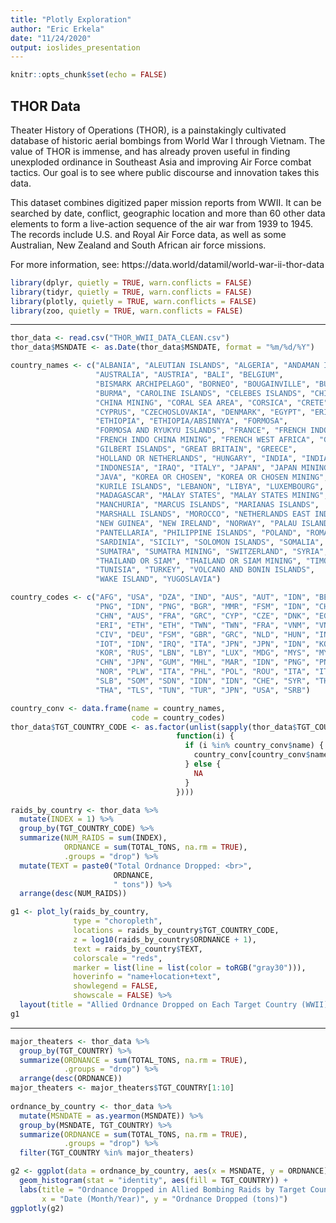 ```yaml
---
title: "Plotly Exploration"
author: "Eric Erkela"
date: "11/24/2020"
output: ioslides_presentation
---
```


```r
knitr::opts_chunk$set(echo = FALSE)
```


## THOR Data
Theater History of Operations (THOR), is a painstakingly cultivated database of historic aerial bombings from World War I through Vietnam. The value of THOR is immense, and has already proven useful in finding unexploded ordinance in Southeast Asia and improving Air Force combat tactics. Our goal is to see where public discourse and innovation takes this data.

This dataset combines digitized paper mission reports from WWII. It can be searched by date, conflict, geographic location and more than 60 other data elements to form a live-action sequence of the air war from 1939 to 1945. The records include U.S. and Royal Air Force data, as well as some Australian, New Zealand and South African air force missions.

For more information, see: https://data.world/datamil/world-war-ii-thor-data

``` r
library(dplyr, quietly = TRUE, warn.conflicts = FALSE)
library(tidyr, quietly = TRUE, warn.conflicts = FALSE)
library(plotly, quietly = TRUE, warn.conflicts = FALSE)
library(zoo, quietly = TRUE, warn.conflicts = FALSE)
```

***
``` r
thor_data <- read.csv("THOR_WWII_DATA_CLEAN.csv")
thor_data$MSNDATE <- as.Date(thor_data$MSNDATE, format = "%m/%d/%Y")

country_names <- c("ALBANIA", "ALEUTIAN ISLANDS", "ALGERIA", "ANDAMAN ISLANDS",
                   "AUSTRALIA", "AUSTRIA", "BALI", "BELGIUM",
                   "BISMARK ARCHIPELAGO", "BORNEO", "BOUGAINVILLE", "BULGARIA",
                   "BURMA", "CAROLINE ISLANDS", "CELEBES ISLANDS", "CHINA",
                   "CHINA MINING", "CORAL SEA AREA", "CORSICA", "CRETE",
                   "CYPRUS", "CZECHOSLOVAKIA", "DENMARK", "EGYPT", "ERITREA",
                   "ETHIOPIA", "ETHIOPIA/ABSINNYA", "FORMOSA",
                   "FORMOSA AND RYUKYU ISLANDS", "FRANCE", "FRENCH INDO CHINA",
                   "FRENCH INDO CHINA MINING", "FRENCH WEST AFRICA", "GERMANY",
                   "GILBERT ISLANDS", "GREAT BRITAIN", "GREECE",
                   "HOLLAND OR NETHERLANDS", "HUNGARY", "INDIA", "INDIAN OCEAN",
                   "INDONESIA", "IRAQ", "ITALY", "JAPAN", "JAPAN MINING",
                   "JAVA", "KOREA OR CHOSEN", "KOREA OR CHOSEN MINING",
                   "KURILE ISLANDS", "LEBANON", "LIBYA", "LUXEMBOURG",
                   "MADAGASCAR", "MALAY STATES", "MALAY STATES MINING",
                   "MANCHURIA", "MARCUS ISLANDS", "MARIANAS ISLANDS",
                   "MARSHALL ISLANDS", "MOROCCO", "NETHERLANDS EAST INDIES",
                   "NEW GUINEA", "NEW IRELAND", "NORWAY", "PALAU ISLANDS",
                   "PANTELLARIA", "PHILIPPINE ISLANDS", "POLAND", "ROMANIA",
                   "SARDINIA", "SICILY", "SOLOMON ISLANDS", "SOMALIA", "SUDAN",
                   "SUMATRA", "SUMATRA MINING", "SWITZERLAND", "SYRIA",
                   "THAILAND OR SIAM", "THAILAND OR SIAM MINING", "TIMOR",
                   "TUNISIA", "TURKEY", "VOLCANO AND BONIN ISLANDS",
                   "WAKE ISLAND", "YUGOSLAVIA")

country_codes <- c("AFG", "USA", "DZA", "IND", "AUS", "AUT", "IDN", "BEL",
                   "PNG", "IDN", "PNG", "BGR", "MMR", "FSM", "IDN", "CHN",
                   "CHN", "AUS", "FRA", "GRC", "CYP", "CZE", "DNK", "EGY",
                   "ERI", "ETH", "ETH", "TWN", "TWN", "FRA", "VNM", "VNM",
                   "CIV", "DEU", "FSM", "GBR", "GRC", "NLD", "HUN", "IND",
                   "IOT", "IDN", "IRQ", "ITA", "JPN", "JPN", "IDN", "KOR",
                   "KOR", "RUS", "LBN", "LBY", "LUX", "MDG", "MYS", "MYS",
                   "CHN", "JPN", "GUM", "MHL", "MAR", "IDN", "PNG", "PNG",
                   "NOR", "PLW", "ITA", "PHL", "POL", "ROU", "ITA", "ITA",
                   "SLB", "SOM", "SDN", "IDN", "IDN", "CHE", "SYR", "THA",
                   "THA", "TLS", "TUN", "TUR", "JPN", "USA", "SRB")

country_conv <- data.frame(name = country_names,
                           code = country_codes)
thor_data$TGT_COUNTRY_CODE <- as.factor(unlist(sapply(thor_data$TGT_COUNTRY,
                                     function(i) {
                                       if (i %in% country_conv$name) {
                                         country_conv[country_conv$name == i, 2]
                                       } else {
                                         NA
                                       }
                                     })))

raids_by_country <- thor_data %>%
  mutate(INDEX = 1) %>%
  group_by(TGT_COUNTRY_CODE) %>%
  summarize(NUM_RAIDS = sum(INDEX), 
            ORDNANCE = sum(TOTAL_TONS, na.rm = TRUE),
            .groups = "drop") %>%
  mutate(TEXT = paste0("Total Ordnance Dropped: <br>", 
                       ORDNANCE,
                       " tons")) %>%
  arrange(desc(NUM_RAIDS))

g1 <- plot_ly(raids_by_country, 
              type = "choropleth", 
              locations = raids_by_country$TGT_COUNTRY_CODE,
              z = log10(raids_by_country$ORDNANCE + 1),
              text = raids_by_country$TEXT,
              colorscale = "reds",
              marker = list(line = list(color = toRGB("gray30"))),
              hoverinfo = "name+location+text",
              showlegend = FALSE,
              showscale = FALSE) %>%
  layout(title = "Allied Ordnance Dropped on Each Target Country (WWII)")
g1
```

***
``` r
major_theaters <- thor_data %>%
  group_by(TGT_COUNTRY) %>%
  summarize(ORDNANCE = sum(TOTAL_TONS, na.rm = TRUE),
            .groups = "drop") %>%
  arrange(desc(ORDNANCE))
major_theaters <- major_theaters$TGT_COUNTRY[1:10]
  
ordnance_by_country <- thor_data %>%
  mutate(MSNDATE = as.yearmon(MSNDATE)) %>%
  group_by(MSNDATE, TGT_COUNTRY) %>%
  summarize(ORDNANCE = sum(TOTAL_TONS, na.rm = TRUE),
            .groups = "drop") %>%
  filter(TGT_COUNTRY %in% major_theaters)

g2 <- ggplot(data = ordnance_by_country, aes(x = MSNDATE, y = ORDNANCE)) +
  geom_histogram(stat = "identity", aes(fill = TGT_COUNTRY)) + 
  labs(title = "Ordnance Dropped in Allied Bombing Raids by Target Country (WWII)",
       x = "Date (Month/Year)", y = "Ordnance Dropped (tons)")
ggplotly(g2)
```